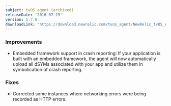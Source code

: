 ```yaml
---
subject: tvOS agent (archived)
releaseDate: '2016-07-29'
version: 5.7.0
downloadLink: 'https://download.newrelic.com/tvos_agent/NewRelic_tvOS_Agent_5.7.0.zip'
---
```


### Improvements

* Embedded framework support in crash reporting: If your application is built with an embedded framework, the agent will now automatically upload all dSYMs associated with your app and utilize them in symbolication of crash reporting.

### Fixes

* Corrected some instances where networking errors were being recorded as HTTP errors.
